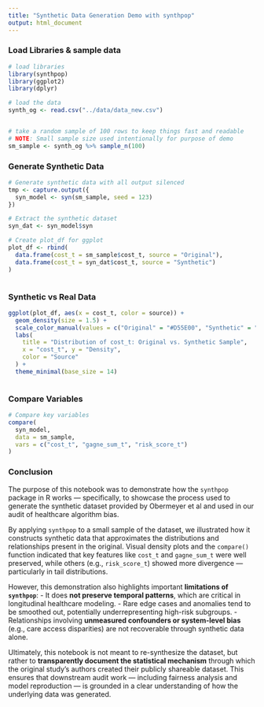 ```yaml
---
title: "Synthetic Data Generation Demo with synthpop"
output: html_document
---
```


### Load Libraries & sample data
```r

# load libraries 
library(synthpop)
library(ggplot2)
library(dplyr)

# load the data 
synth_og <- read.csv("../data/data_new.csv")


# take a random sample of 100 rows to keep things fast and readable 
# NOTE: Small sample size used intentionally for purpose of demo
sm_sample <- synth_og %>% sample_n(100)

```


### Generate Synthetic Data 
```r
# Generate synthetic data with all output silenced
tmp <- capture.output({
  syn_model <- syn(sm_sample, seed = 123)
})

# Extract the synthetic dataset
syn_dat <- syn_model$syn

# Create plot_df for ggplot
plot_df <- rbind(
  data.frame(cost_t = sm_sample$cost_t, source = "Original"),
  data.frame(cost_t = syn_dat$cost_t, source = "Synthetic")
)



```


### Synthetic vs Real Data 
```r

ggplot(plot_df, aes(x = cost_t, color = source)) +
  geom_density(size = 1.5) +
  scale_color_manual(values = c("Original" = "#D55E00", "Synthetic" = "#0072B2")) +
  labs(
    title = "Distribution of cost_t: Original vs. Synthetic Sample",
    x = "cost_t", y = "Density",
    color = "Source"
  ) +
  theme_minimal(base_size = 14)



```

### Compare Variables
```r

# Compare key variables
compare(
  syn_model,
  data = sm_sample,
  vars = c("cost_t", "gagne_sum_t", "risk_score_t")
)

```


### Conclusion 


  The purpose of this notebook was to demonstrate how the `synthpop` package in R works — specifically, to showcase the process used to generate the synthetic dataset provided by Obermeyer et al and used in our audit of healthcare algorithm bias.

  By applying `synthpop` to a small sample of the dataset, we illustrated how it constructs synthetic data that approximates the distributions and relationships present in the original. Visual density plots and the `compare()` function indicated that key features like `cost_t` and `gagne_sum_t` were well preserved, while others (e.g., `risk_score_t`) showed more divergence — particularly in tail distributions.

  However, this demonstration also highlights important **limitations of `synthpop`**:
-     It does **not preserve temporal patterns**, which are critical in longitudinal healthcare modeling.
-     Rare edge cases and anomalies tend to be smoothed out, potentially underrepresenting high-risk subgroups.
-     Relationships involving **unmeasured confounders or system-level bias** (e.g., care access disparities) are not recoverable through         synthetic data alone.

  Ultimately, this notebook is not meant to re-synthesize the dataset, but rather to **transparently document the statistical mechanism** through which the original study’s authors created their publicly shareable dataset. This ensures that downstream audit work — including fairness analysis and model reproduction — is grounded in a clear understanding of how the underlying data was generated.


